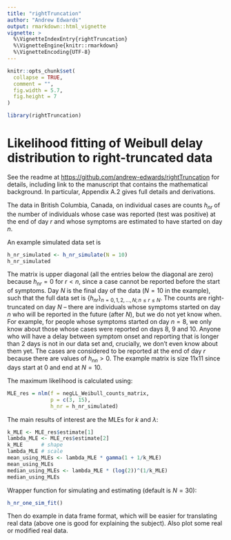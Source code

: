 ```yaml
---
title: "rightTruncation"
author: "Andrew Edwards"
output: rmarkdown::html_vignette
vignette: >
  %\VignetteIndexEntry{rightTruncation}
  %\VignetteEngine{knitr::rmarkdown}
  %\VignetteEncoding{UTF-8}
---
```


```r
knitr::opts_chunk$set(
  collapse = TRUE,
  comment = "",
  fig.width = 5.7,
  fig.height = 7
)
```

```r
library(rightTruncation)
```

# Likelihood fitting of Weibull delay distribution to right-truncated data

See the readme at <https://github.com/andrew-edwards/rightTruncation> for
details, including link to the manuscript that contains the mathematical
background. In particular, Appendix A.2 gives full details and derivations.

The data in British Columbia, Canada, on individual cases are counts $h_{nr}$ of
the number of individuals whose case was reported (test was positive) at the end
of day $r$ and whose symptoms are estimated to have started on day $n$.

An example simulated data set is
```r
h_nr_simulated <- h_nr_simulate(N = 10)
h_nr_simulated
```
The matrix is upper diagonal (all the entries below the diagonal are
zero) because $h_{nr} = 0$ for $r < n$, since a case cannot be reported before
the start of symptoms.
Day $N$ is the final day of the data ($N = 10$ in the example), such that the full data set is
$\{ h_{nr} \}_{n = 0, 1, 2, ..., N; n \leq r \leq N}$.
The counts are right-truncated on day $N$ -- there are individuals
whose symptoms started on day $n$ who will be reported in the future (after
$N$), but we do not yet know when. For example, for people whose symptoms
started on day $n=8$, we only know about those whose cases were reported on days
8, 9 and 10. Anyone who will have a delay between symptom onset and reporting that
is longer than 2 days is not in our data set and, crucially, we don't even know about them yet.
The cases are considered to be reported at
the end of day $r$ because there are values of $h_{nn} > 0$. The example matrix
is size 11x11 since days start at 0 and end at $N=10$.

The maximum likelihood is calculated using:
```r
MLE_res = nlm(f = negLL_Weibull_counts_matrix,
              p = c(3, 15),
              h_nr = h_nr_simulated)
```
The main results of interest are the MLEs for $k$ and $\lambda$:
```r
k_MLE <- MLE_res$estimate[1]
lambda_MLE <- MLE_res$estimate[2]
k_MLE      # shape
lambda_MLE # scale
mean_using_MLEs <- lambda_MLE * gamma(1 + 1/k_MLE)
mean_using_MLEs
median_using_MLEs <- lambda_MLE * (log(2))^(1/k_MLE)
median_using_MLEs
```

Wrapper function for simulating and estimating (default is $N=30$):
```r
h_nr_one_sim_fit()
```

Then do example in data frame format, which will be easier for translating real
data (above one is good for explaining the subject). Also plot some real or
modified real data.
